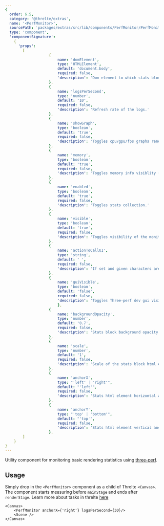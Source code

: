 ```yaml
---
{
  order: 6.5,
  category: '@threlte/extras',
  name: '<PerfMonitor>',
  sourcePath: 'packages/extras/src/lib/components/PerfMonitor/PerfMonitor.svelte',
  type: 'component',
  'componentSignature':
    {
      'props':
        [
					{
						name: 'domElement',
						type: 'HTMLElement',
						default: 'document.body',
						required: false,
						'description': 'Dom element to which stats block will be attached to.'
					},
					{
						name: 'logsPerSecond',
						type: 'number',
						default: '10',
						required: false,
						'description': 'Refresh rate of the logs.'
					},
					{
						name: 'showGraph',
						type: 'boolean',
						default: 'true',
						required: false,
						'description': 'Toggles cpu/gpu/fps graphs rendering.'
					},
					{
						name: 'memory',
						type: 'boolean',
						default: 'true',
						required: false,
						'description': 'Toggles memory info visiblity (geometries, textures, shaders)'
					},
					{
						name: 'enabled',
						type: 'boolean',
						default: 'true',
						required: false,
						'description': 'Toggles stats collection.'
					},
					{
						name: 'visible',
						type: 'boolean',
						default: 'true',
						required: false,
						'description': 'Toggles visibility of the monitor html element. Setting `false` does not stop collection of the stats.'
					},
					{
						name: 'actionToCallUI',
						type: 'string',
						default: ' ',
						required: false,
						'description': 'If set and given characters are typed in the the tab window, the three-perf dev gui will be shown. Disabled by default (empty string).'
					},
					{
						name: 'guiVisible',
						type: 'boolean',
						default: 'false',
						required: false,
						'description': 'Toggles Three-perf dev gui visiblity.'
						},
					{
						name: 'backgroundOpacity',
						type: 'number',
						default: '0.7',
						required: false,
						'description': 'Stats block background opacity level.'
					},
					{
						name: 'scale',
						type: 'number',
						default: '1',
						required: false,
						'description': 'Scale of the stats block html element.'
					},
					{
						name: 'anchorX',
						type: "'left' | 'right'",
						default: "'left'",
						required: false,
						'description': 'Stats html element horizontal anchor.'
					},
					{
						name: 'anchorY',
						type: "'top' | 'bottom'",
						default: "'top'",
						required: false,
						'description': 'Stats html element vertical anchor.'
					},
        ]
    }
}
---
```


Utility component for monitoring basic rendering statistics using [three-perf](https://github.com/TheoTheDev/three-perf).

<Example path="extras/perf-monitor" />

## Usage

Simply drop in the `<PerfMonitor>` component as a child of Threlte `<Canvas>`.
The component starts measuring before `mainStage` and ends after `renderStage`.
Learn more about tasks in threlte [here](/docs/learn/basics/scheduling-tasks)


```svelte
<Canvas>
	<PerfMonitor anchorX={'right'} logsPerSecond={30}/>
	<Scene />
</Canvas>
```
